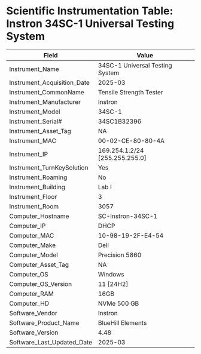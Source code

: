 # Scientific Instrumentation Table: Instron 34SC-1 Universal Testing System

| Field                          | Value |
|--------------------------------|-------|
| Instrument_Name                | 34SC-1 Universal Testing System     |
| Instrument_Acquisition_Date    | 2025-03     |
| Instrument_CommonName          | Tensile Strength Tester  |
| Instrument_Manufacturer        | Instron  |
| Instrument_Model               | 34SC-1   |
| Instrument_Serial#             | 34SC1B32396  |
| Instrument_Asset_Tag           | NA     |
| Instrument_MAC                 | 00-02-CE-80-80-4A    |
| Instrument_IP                  | 169.254.1.2/24 [255.255.255.0]  |
| Instrument_TurnKeySolution     | Yes    |
| Instrument_Roaming             | No     |
| Instrument_Building            | Lab I  |
| Instrument_Floor               | 3      |
| Instrument_Room                | 3057   |
| Computer_Hostname              | SC-Instron-34SC-1    |
| Computer_IP                    | DHCP      |
| Computer_MAC                   | 10-98-19-2F-E4-54   |
| Computer_Make                  | Dell      |
| Computer_Model                 | Precision 5860     |
| Computer_Asset_Tag             | NA      |
| Computer_OS                    | Windows      |
| Computer_OS_Version            | 11 [24H2]    |
| Computer_RAM                   | 16GB      |
| Computer_HD                    | NVMe 500 GB      |
| Software_Vendor                | Instron       |
| Software_Product_Name          | BlueHill Elements    |
| Software_Version               | 4.48     |
| Software_Last_Updated_Date     | 2025-03      |
